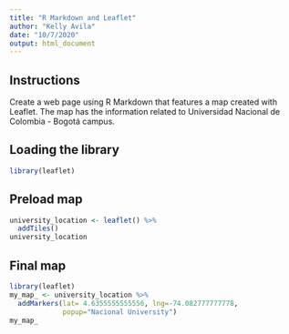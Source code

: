 ```yaml
---
title: "R Markdown and Leaflet"
author: "Kelly Avila"
date: "10/7/2020"
output: html_document
---
```


## Instructions

Create a web page using R Markdown that features a map created with Leaflet. The map has the information related to Universidad Nacional de Colombia - Bogotá campus.

## Loading the library

```r
library(leaflet)
```

## Preload map

```r
university_location <- leaflet() %>% 
  addTiles()
university_location
```
## Final map

```r
library(leaflet)
my_map_ <- university_location %>%
  addMarkers(lat= 4.6355555555556, lng=-74.082777777778, 
             popup="Nacional University")
my_map_
```
